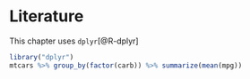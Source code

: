 # Literature
This chapter uses `dplyr`[@R-dplyr]
\index{mtcars}\index{dplyr}

```r
library("dplyr")
mtcars %>% group_by(factor(carb)) %>% summarize(mean(mpg))
```
